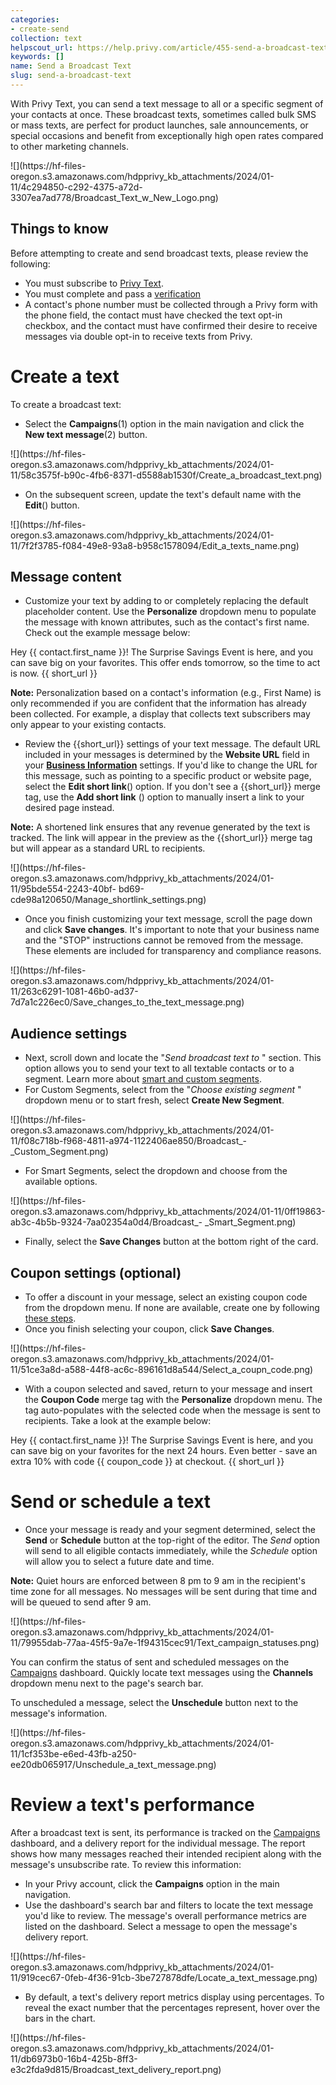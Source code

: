 ```yaml
---
categories:
- create-send
collection: text
helpscout_url: https://help.privy.com/article/455-send-a-broadcast-text
keywords: []
name: Send a Broadcast Text
slug: send-a-broadcast-text
---
```

With Privy Text, you can send a text message to all or a specific segment of
your contacts at once. These broadcast texts, sometimes called bulk SMS or
mass texts, are perfect for product launches, sale announcements, or special
occasions and benefit from exceptionally high open rates compared to other
marketing channels.

![](https://hf-files-
oregon.s3.amazonaws.com/hdpprivy_kb_attachments/2024/01-11/4c294850-c292-4375-a72d-3307ea7ad778/Broadcast_Text_w_New_Logo.png)

## Things to know

Before attempting to create and send broadcast texts, please review the
following:

  * You must subscribe to [Privy Text](https://www.privy.com/text). 
  * You must complete and pass a [verification](https://privy.helpscoutdocs.com/article/98-toll-free-message-verification-for-privy-text)
  * A contact's phone number must be collected through a Privy form with the phone field, the contact must have checked the text opt-in checkbox, and the contact must have confirmed their desire to receive messages via double opt-in to receive texts from Privy. 

# Create a text

To create a broadcast text:

  * Select the **Campaigns**(1) option in the main navigation and click the **New text message**(2) button.

![](https://hf-files-
oregon.s3.amazonaws.com/hdpprivy_kb_attachments/2024/01-11/58c3575f-b90c-4fb6-8371-d5588ab1530f/Create_a_broadcast_text.png)

  * On the subsequent screen, update the text's default name with the **Edit**() button. 

![](https://hf-files-
oregon.s3.amazonaws.com/hdpprivy_kb_attachments/2024/01-11/7f2f3785-f084-49e8-93a8-b958c1578094/Edit_a_texts_name.png)

## Message content

  * Customize your text by adding to or completely replacing the default placeholder content. Use the **Personalize** dropdown menu to populate the message with known attributes, such as the contact's first name. Check out the example message below: 

Hey {{ contact.first_name }}! The Surprise Savings Event is here, and you can
save big on your favorites. This offer ends tomorrow, so the time to act is
now. {{ short_url }}

**Note:** Personalization based on a contact's information (e.g., First Name)
is only recommended if you are confident that the information has already been
collected. For example, a display that collects text subscribers may only
appear to your existing contacts.

  * Review the {{short_url}} settings of your text message. The default URL included in your messages is determined by the **Website URL** field in your [**Business Information**](https://dashboard.privy.com/settings/business-info) settings. If you'd like to change the URL for this message, such as pointing to a specific product or website page, select the **Edit short link**() option. If you don't see a {{short_url}} merge tag, use the **Add short link** () option to manually insert a link to your desired page instead. 

**Note:** A shortened link ensures that any revenue generated by the text is
tracked. The link will appear in the preview as the {{short_url}} merge tag
but will appear as a standard URL to recipients.

![](https://hf-files-
oregon.s3.amazonaws.com/hdpprivy_kb_attachments/2024/01-11/95bde554-2243-40bf-
bd69-cde98a120650/Manage_shortlink_settings.png)

  * Once you finish customizing your text message, scroll the page down and click **Save changes**. It's important to note that your business name and the "STOP" instructions cannot be removed from the message. These elements are included for transparency and compliance reasons. 

![](https://hf-files-
oregon.s3.amazonaws.com/hdpprivy_kb_attachments/2024/01-11/263c6291-1081-46b0-ad37-7d7a1c226ec0/Save_changes_to_the_text_message.png)

## Audience settings

  * Next, scroll down and locate the "_Send broadcast text to_ " section. This option allows you to send your text to all textable contacts or to a segment. Learn more about [smart and custom segments](https://privy.helpscoutdocs.com/article/136-use-custom-and-smart-segments-in-email).
  * For Custom Segments, select from the "_Choose existing segment_ " dropdown menu or to start fresh, select **Create New Segment**.

![](https://hf-files-
oregon.s3.amazonaws.com/hdpprivy_kb_attachments/2024/01-11/f08c718b-f968-4811-a974-1122406ae850/Broadcast_-
_Custom_Segment.png)

  * For Smart Segments, select the dropdown and choose from the available options. 

![](https://hf-files-
oregon.s3.amazonaws.com/hdpprivy_kb_attachments/2024/01-11/0ff19863-ab3c-4b5b-9324-7aa02354a0d4/Broadcast_-
_Smart_Segment.png)

  * Finally, select the **Save Changes** button at the bottom right of the card. 

## Coupon settings (optional)

  * To offer a discount in your message, select an existing coupon code from the dropdown menu. If none are available, create one by following [these steps](https://privy.helpscoutdocs.com/article/72-create-and-manage-coupon-codes). 
  * Once you finish selecting your coupon, click **Save Changes**.

![](https://hf-files-
oregon.s3.amazonaws.com/hdpprivy_kb_attachments/2024/01-11/51ce3a8d-a588-44f8-ac6c-896161d8a544/Select_a_coupn_code.png)

  * With a coupon selected and saved, return to your message and insert the **Coupon Code** merge tag with the **Personalize** dropdown menu. The tag auto-populates with the selected code when the message is sent to recipients. Take a look at the example below: 

Hey {{ contact.first_name }}! The Surprise Savings Event is here, and you can
save big on your favorites for the next 24 hours. Even better - save an extra
10% with code {{ coupon_code }} at checkout. {{ short_url }}

# Send or schedule a text

  * Once your message is ready and your segment determined, select the **Send** or **Schedule** button at the top-right of the editor. The _Send_ option will send to all eligible contacts immediately, while the _Schedule_ option will allow you to select a future date and time. 

**Note:** Quiet hours are enforced between 8 pm to 9 am in the recipient's
time zone for all messages. No messages will be sent during that time and will
be queued to send after 9 am.

![](https://hf-files-
oregon.s3.amazonaws.com/hdpprivy_kb_attachments/2024/01-11/79955dab-77aa-45f5-9a7e-1f94315cec91/Text_campaign_statuses.png)

You can confirm the status of sent and scheduled messages on the
[Campaigns](https://dashboard.privy.com/message-campaigns) dashboard. Quickly
locate text messages using the **Channels** dropdown menu next to the page's
search bar.

To unscheduled a message, select the **Unschedule** button next to the
message's information.

![](https://hf-files-
oregon.s3.amazonaws.com/hdpprivy_kb_attachments/2024/01-11/1cf353be-e6ed-43fb-a250-ee20db065917/Unschedule_a_text_message.png)

# Review a text's performance

After a broadcast text is sent, its performance is tracked on the
[Campaigns](https://dashboard.privy.com/message-campaigns) dashboard, and a
delivery report for the individual message. The report shows how many messages
reached their intended recipient along with the message's unsubscribe rate. To
review this information:

  * In your Privy account, click the **Campaigns** option in the main navigation.
  * Use the dashboard's search bar and filters to locate the text message you'd like to review. The message's overall performance metrics are listed on the dashboard. Select a message to open the message's delivery report.

![](https://hf-files-
oregon.s3.amazonaws.com/hdpprivy_kb_attachments/2024/01-11/919cec67-0feb-4f36-91cb-3be727878dfe/Locate_a_text_message.png)

  * By default, a text's delivery report metrics display using percentages. To reveal the exact number that the percentages represent, hover over the bars in the chart. 

![](https://hf-files-
oregon.s3.amazonaws.com/hdpprivy_kb_attachments/2024/01-11/db6973b0-16b4-425b-8ff3-e3c2fda9d815/Broadcast_text_delivery_report.png)

